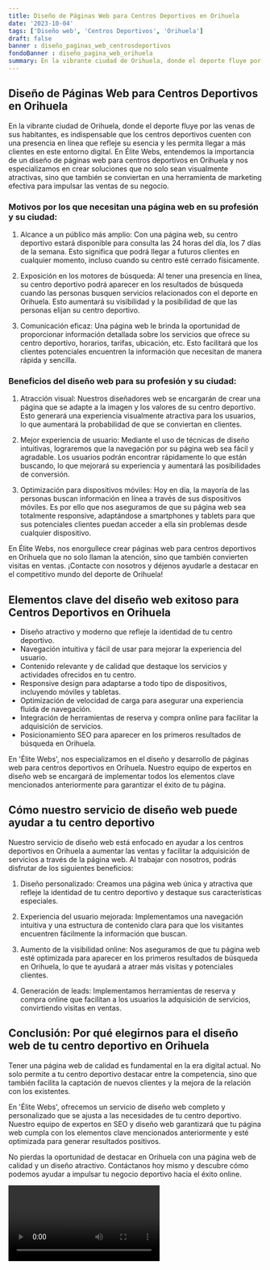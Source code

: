 ```yaml
---
title: Diseño de Páginas Web para Centros Deportivos en Orihuela
date: '2023-10-04'
tags: ['Diseño web', 'Centros Deportivos', 'Orihuela']
draft: false
banner : diseño_paginas_web_centrosdeportivos
fondoBanner : diseño_pagina_web_orihuela
summary: En la vibrante ciudad de Orihuela, donde el deporte fluye por las venas de sus habitantes, es indispensable que los centros deportivos cuenten con una presencia en línea que refleje su esencia y les permita llegar a más clientes en este entorno digital. En Élite Webs, entendemos la importancia de un diseño de páginas web para centros deportivos en Orihuela y nos especializamos en crear soluciones que no solo sean visualmente atractivas, sino que también se conviertan en una herramienta de marketing efectiva para impulsar las ventas de su negocio.
---
```


## Diseño de Páginas Web para Centros Deportivos en Orihuela

En la vibrante ciudad de Orihuela, donde el deporte fluye por las venas de sus habitantes, es indispensable que los centros deportivos cuenten con una presencia en línea que refleje su esencia y les permita llegar a más clientes en este entorno digital. En Élite Webs, entendemos la importancia de un diseño de páginas web para centros deportivos en Orihuela y nos especializamos en crear soluciones que no solo sean visualmente atractivas, sino que también se conviertan en una herramienta de marketing efectiva para impulsar las ventas de su negocio.

### Motivos por los que necesitan una página web en su profesión y su ciudad:

1. Alcance a un público más amplio: Con una página web, su centro deportivo estará disponible para consulta las 24 horas del día, los 7 días de la semana. Esto significa que podrá llegar a futuros clientes en cualquier momento, incluso cuando su centro esté cerrado físicamente.

2. Exposición en los motores de búsqueda: Al tener una presencia en línea, su centro deportivo podrá aparecer en los resultados de búsqueda cuando las personas busquen servicios relacionados con el deporte en Orihuela. Esto aumentará su visibilidad y la posibilidad de que las personas elijan su centro deportivo.

3. Comunicación eficaz: Una página web le brinda la oportunidad de proporcionar información detallada sobre los servicios que ofrece su centro deportivo, horarios, tarifas, ubicación, etc. Esto facilitará que los clientes potenciales encuentren la información que necesitan de manera rápida y sencilla.

### Beneficios del diseño web para su profesión y su ciudad:

1. Atracción visual: Nuestros diseñadores web se encargarán de crear una página que se adapte a la imagen y los valores de su centro deportivo. Esto generará una experiencia visualmente atractiva para los usuarios, lo que aumentará la probabilidad de que se conviertan en clientes.

2. Mejor experiencia de usuario: Mediante el uso de técnicas de diseño intuitivas, lograremos que la navegación por su página web sea fácil y agradable. Los usuarios podrán encontrar rápidamente lo que están buscando, lo que mejorará su experiencia y aumentará las posibilidades de conversión.

3. Optimización para dispositivos móviles: Hoy en día, la mayoría de las personas buscan información en línea a través de sus dispositivos móviles. Es por ello que nos aseguramos de que su página web sea totalmente responsive, adaptándose a smartphones y tablets para que sus potenciales clientes puedan acceder a ella sin problemas desde cualquier dispositivo.

En Élite Webs, nos enorgullece crear páginas web para centros deportivos en Orihuela que no solo llaman la atención, sino que también convierten visitas en ventas. ¡Contacte con nosotros y déjenos ayudarle a destacar en el competitivo mundo del deporte de Orihuela!

<GifSeo />

<Cta />

## Elementos clave del diseño web exitoso para Centros Deportivos en Orihuela

- Diseño atractivo y moderno que refleje la identidad de tu centro deportivo.
- Navegación intuitiva y fácil de usar para mejorar la experiencia del usuario.
- Contenido relevante y de calidad que destaque los servicios y actividades ofrecidos en tu centro.
- Responsive design para adaptarse a todo tipo de dispositivos, incluyendo móviles y tabletas.
- Optimización de velocidad de carga para asegurar una experiencia fluida de navegación.
- Integración de herramientas de reserva y compra online para facilitar la adquisición de servicios.
- Posicionamiento SEO para aparecer en los primeros resultados de búsqueda en Orihuela.

En 'Élite Webs', nos especializamos en el diseño y desarrollo de páginas web para centros deportivos en Orihuela. Nuestro equipo de expertos en diseño web se encargará de implementar todos los elementos clave mencionados anteriormente para garantizar el éxito de tu página.

## Cómo nuestro servicio de diseño web puede ayudar a tu centro deportivo

Nuestro servicio de diseño web está enfocado en ayudar a los centros deportivos en Orihuela a aumentar las ventas y facilitar la adquisición de servicios a través de la página web. Al trabajar con nosotros, podrás disfrutar de los siguientes beneficios:

1. Diseño personalizado: Creamos una página web única y atractiva que refleje la identidad de tu centro deportivo y destaque sus características especiales.

2. Experiencia del usuario mejorada: Implementamos una navegación intuitiva y una estructura de contenido clara para que los visitantes encuentren fácilmente la información que buscan.

3. Aumento de la visibilidad online: Nos aseguramos de que tu página web esté optimizada para aparecer en los primeros resultados de búsqueda en Orihuela, lo que te ayudará a atraer más visitas y potenciales clientes.

4. Generación de leads: Implementamos herramientas de reserva y compra online que facilitan a los usuarios la adquisición de servicios, convirtiendo visitas en ventas.

## Conclusión: Por qué elegirnos para el diseño web de tu centro deportivo en Orihuela

Tener una página web de calidad es fundamental en la era digital actual. No solo permite a tu centro deportivo destacar entre la competencia, sino que también facilita la captación de nuevos clientes y la mejora de la relación con los existentes.

En 'Élite Webs', ofrecemos un servicio de diseño web completo y personalizado que se ajusta a las necesidades de tu centro deportivo. Nuestro equipo de expertos en SEO y diseño web garantizará que tu página web cumpla con los elementos clave mencionados anteriormente y esté optimizada para generar resultados positivos.

No pierdas la oportunidad de destacar en Orihuela con una página web de calidad y un diseño atractivo. Contáctanos hoy mismo y descubre cómo podemos ayudar a impulsar tu negocio deportivo hacia el éxito online.

<Video />

<CtaBot job='Centros Deportivos' city='Orihuela'/>

<Gmaps query='Orihuela+españa+maps' />